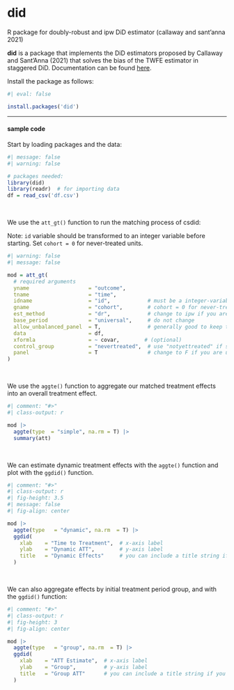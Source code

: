 # did {.unnumbered}

::: small
R package for doubly-robust and ipw DiD estimator (callaway and sant'anna 2021)
:::

**did** is a package that implements the DiD estimators proposed by Callaway and Sant'Anna (2021) that solves the bias of the TWFE estimator in staggered DiD. Documentation can be found [here](https://bcallaway11.github.io/did/index.html).

Install the package as follows:

```r
#| eval: false

install.packages('did')
```

------------------------------------------------------------------------

#### sample code

Start by loading packages and the data:

```r
#| message: false
#| warning: false

# packages needed:
library(did)
library(readr)  # for importing data
df = read_csv('df.csv')
```

<br />

We use the `att_gt()` function to run the matching process of csdid:

::: small
Note: `id` variable should be transformed to an integer variable before starting. Set `cohort = 0` for never-treated units.
:::

```r
#| warning: false
#| message: false

mod = att_gt(
  # required arguments
  yname                   = "outcome",
  tname                   = "time",
  idname                  = "id",            # must be a integer-variable
  gname                   = "cohort",        # cohort = 0 for never-treated
  est_method              = "dr",            # change to ipw if you are having issues
  base_period             = "universal",     # do not change
  allow_unbalanced_panel  = T,               # generally good to keep this T
  data                    = df,
  xformla                 = ~ covar,        # (optional)
  control_group           = "nevertreated",  # use "notyettreated" if sample size is small
  panel                   = T                # change to F if you are using rep. cross-section
)
```

<br />

We use the `aggte()` function to aggregate our matched treatment effects into an overall treatment effect.

```r
#| comment: "#>"
#| class-output: r

mod |>
  aggte(type  = "simple", na.rm = T) |>
  summary(att)
```

<br />

We can estimate dynamic treatment effects with the `aggte()` function and plot with the `ggdid()` function.

```r
#| comment: "#>"
#| class-output: r
#| fig-height: 3.5
#| message: false
#| fig-align: center

mod |>
  aggte(type   = "dynamic", na.rm  = T) |>
  ggdid(
    xlab    = "Time to Treatment",  # x-axis label
    ylab    = "Dynamic ATT",        # y-axis label
    title   = "Dynamic Effects"     # you can include a title string if you want
  )
```

<br />

We can also aggregate effects by initial treatment period group, and with the `ggdid()` function:

```r
#| comment: "#>"
#| class-output: r
#| fig-height: 3
#| fig-align: center

mod |>
  aggte(type   = "group", na.rm  = T) |>
  ggdid(
    xlab    = "ATT Estimate",  # x-axis label
    ylab    = "Group",         # y-axis label
    title   = "Group ATT"      # you can include a title string if you want
  )
```
